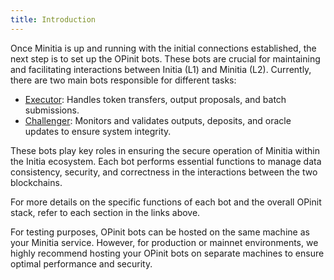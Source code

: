 ```yaml
---
title: Introduction
---
```



Once Minitia is up and running with the initial connections established, the next step is to set up the OPinit bots. These bots are crucial for maintaining and facilitating interactions between Initia (L1) and Minitia (L2). Currently, there are two main bots responsible for different tasks:

- [Executor](/initia-and-minitias/deploying-minitias/opinit-bots/executor.mdx): Handles token transfers, output proposals, and batch submissions.
- [Challenger](/initia-and-minitias/deploying-minitias/opinit-bots/challenger.mdx): Monitors and validates outputs, deposits, and oracle updates to ensure system integrity.

These bots play key roles in ensuring the secure operation of Minitia within the Initia ecosystem. Each bot performs essential functions to manage data consistency, security, and correctness in the interactions between the two blockchains.

For more details on the specific functions of each bot and the overall OPinit stack, refer to each section in the links above.

<Warning>
For testing purposes, OPinit bots can be hosted on the same machine as your Minitia service.
However, for production or mainnet environments, we highly recommend hosting your OPinit bots on separate machines to ensure optimal performance and security. 
</Warning>